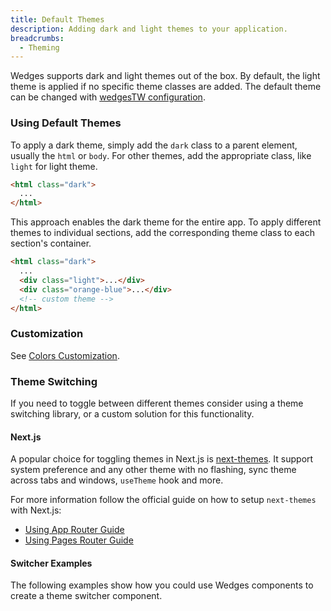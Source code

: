 ```yaml
---
title: Default Themes
description: Adding dark and light themes to your application.
breadcrumbs:
  - Theming
---
```


Wedges supports dark and light themes out of the box. By default, the light theme is applied if no specific theme classes are added. The default theme can be changed with [wedgesTW configuration](/theming/tailwind-css-plugin/#configuration).

### Using Default Themes

To apply a dark theme, simply add the `dark` class to a parent element, usually the `html` or `body`. For other themes, add the appropriate class, like `light` for light theme.

```html showLineNumbers /dark/
<html class="dark">
  ...
</html>
```

This approach enables the dark theme for the entire app. To apply different themes to individual sections, add the corresponding theme class to each section's container.

```html showLineNumbers /dark/ /light/ /orange-blue/
<html class="dark">
  ...
  <div class="light">...</div>
  <div class="orange-blue">...</div>
  <!-- custom theme -->
</html>
```

### Customization

See [Colors Customization](/theming/color-system/#customization-1).

### Theme Switching

If you need to toggle between different themes consider using a theme switching library, or a custom solution for this functionality.

#### Next.js

A popular choice for toggling themes in Next.js is [next-themes](https://github.com/pacocoursey/next-themes). It support system preference and any other theme with no flashing, sync theme across tabs and windows, `useTheme` hook and more.

For more information follow the official guide on how to setup `next-themes` with Next.js:

- [Using App Router Guide](https://github.com/pacocoursey/next-themes?tab=readme-ov-file#with-pages)
- [Using Pages Router Guide](https://github.com/pacocoursey/next-themes?tab=readme-ov-file#with-pages)

#### Switcher Examples

The following examples show how you could use Wedges components to create a theme switcher component.

<PreviewComponent name="theming/dark-mode" />
